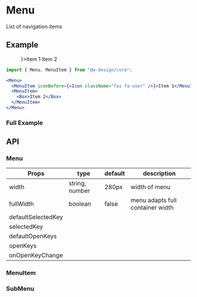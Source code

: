 
# Menu

List of navigation items

## Example

<Menu>
  <MenuItem iconBefore={<Icon className="fas fa-user" />}>Item 1</MenuItem>
  <MenuItem>Item 2</MenuItem>
</Menu>

```jsx
import { Menu, MenuItem } from "@w-design/core";

<Menu>
  <MenuItem iconBefore={<Icon className="fas fa-user" />}>Item 1</MenuItem>
  <MenuItem>
    <Box>Item 2</Box>
  </MenuItem>
</Menu>
```


### Full Example

<MenuFullExample/>

## API

### Menu

| Props              | type           | default | description                      |
| ------------------ | -------------- | ------- | -------------------------------- |
| width              | string, number | 280px   | width of menu                    |
| fullWidth          | boolean        | false   | menu adapts full container width |
| defaultSelectedKey |                |         |                                  |
| selectedKey        |                |         |                                  |
| defaultOpenKeys    |                |         |                                  |
| openKeys           |                |         |                                  |
| onOpenKeyChange    |                |         |                                  |

### MenuItem

### SubMenu